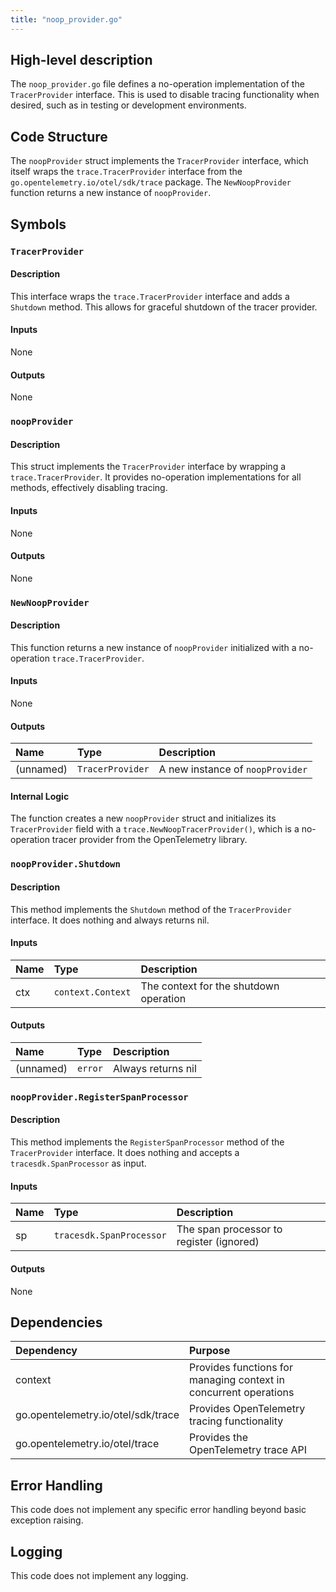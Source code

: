 ```yaml
---
title: "noop_provider.go"
---
```


## High-level description
The `noop_provider.go` file defines a no-operation implementation of the `TracerProvider` interface. This is used to disable tracing functionality when desired, such as in testing or development environments.

## Code Structure
The `noopProvider` struct implements the `TracerProvider` interface, which itself wraps the `trace.TracerProvider` interface from the `go.opentelemetry.io/otel/sdk/trace` package. The `NewNoopProvider` function returns a new instance of `noopProvider`.

## Symbols

### `TracerProvider`
#### Description
This interface wraps the `trace.TracerProvider` interface and adds a `Shutdown` method. This allows for graceful shutdown of the tracer provider.

#### Inputs
None

#### Outputs
None

### `noopProvider`
#### Description
This struct implements the `TracerProvider` interface by wrapping a `trace.TracerProvider`. It provides no-operation implementations for all methods, effectively disabling tracing.

#### Inputs
None

#### Outputs
None

### `NewNoopProvider`
#### Description
This function returns a new instance of `noopProvider` initialized with a no-operation `trace.TracerProvider`.

#### Inputs
None

#### Outputs
| Name | Type | Description |
|:-----|:-----|:------------|
| (unnamed) | `TracerProvider` | A new instance of `noopProvider` |

#### Internal Logic
The function creates a new `noopProvider` struct and initializes its `TracerProvider` field with a `trace.NewNoopTracerProvider()`, which is a no-operation tracer provider from the OpenTelemetry library.

### `noopProvider.Shutdown`
#### Description
This method implements the `Shutdown` method of the `TracerProvider` interface. It does nothing and always returns nil.

#### Inputs
| Name | Type | Description |
|:-----|:-----|:------------|
| ctx | `context.Context` | The context for the shutdown operation |

#### Outputs
| Name | Type | Description |
|:-----|:-----|:------------|
| (unnamed) | `error` | Always returns nil |

### `noopProvider.RegisterSpanProcessor`
#### Description
This method implements the `RegisterSpanProcessor` method of the `TracerProvider` interface. It does nothing and accepts a `tracesdk.SpanProcessor` as input.

#### Inputs
| Name | Type | Description |
|:-----|:-----|:------------|
| sp | `tracesdk.SpanProcessor` | The span processor to register (ignored) |

#### Outputs
None

## Dependencies
| Dependency | Purpose |
|:-----------|:--------|
| context | Provides functions for managing context in concurrent operations |
| go.opentelemetry.io/otel/sdk/trace | Provides OpenTelemetry tracing functionality |
| go.opentelemetry.io/otel/trace | Provides the OpenTelemetry trace API |

## Error Handling
This code does not implement any specific error handling beyond basic exception raising.

## Logging
This code does not implement any logging.
